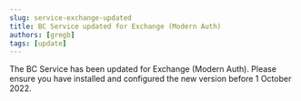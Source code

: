 ```yaml
---
slug: service-exchange-updated
title: BC Service updated for Exchange (Modern Auth)
authors: [gregb]
tags: [update]
---
```


The BC Service has been updated for Exchange (Modern Auth). Please ensure you have installed and configured the new version before 1 October 2022.

<!-- truncate -->
